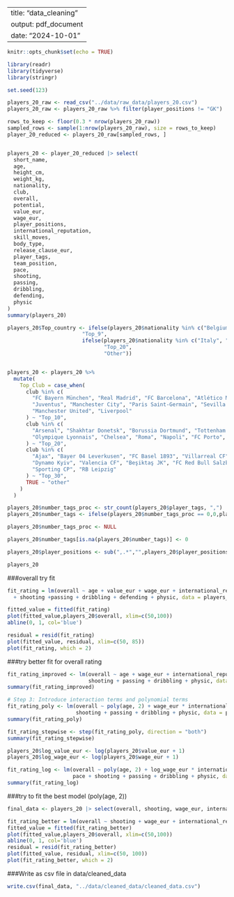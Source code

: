 
---
title: "data_cleaning"
output: pdf_document
date: "2024-10-01"
---

```r
knitr::opts_chunk$set(echo = TRUE)
```

```R
library(readr)
library(tidyverse)
library(stringr)
```

```R
set.seed(123)

players_20_raw <- read_csv("../data/raw_data/players_20.csv")
players_20_raw <- players_20_raw %>% filter(player_positions != "GK")

rows_to_keep <- floor(0.3 * nrow(players_20_raw))
sampled_rows <- sample(1:nrow(players_20_raw), size = rows_to_keep)
player_20_reduced <- players_20_raw[sampled_rows, ]


players_20 <- player_20_reduced |> select(
  short_name,
  age,
  height_cm,
  weight_kg, 
  nationality,
  club,
  overall,
  potential,
  value_eur,
  wage_eur,
  player_positions,
  international_reputation,
  skill_moves,
  body_type,
  release_clause_eur,
  player_tags,
  team_position,
  pace,
  shooting,
  passing,
  dribbling,
  defending,
  physic
)
summary(players_20)

```


```R
players_20$Top_country <- ifelse(players_20$nationality %in% c("Belgium", "France", "Brazil","England","Portugal","Spain","Argentina","Uruguay","Mexico"), 
                        "Top_9", 
                        ifelse(players_20$nationality %in% c("Italy", "Croatia","Denmark","Germany","Netherlands","Colombia","Switzerland","Chile","Wales","Poland","Senegal","Sweden"), 
                               "Top_20", 
                               "Other"))


players_20 <- players_20 %>%
  mutate(
    Top_Club = case_when(
      club %in% c(
        "FC Bayern München", "Real Madrid", "FC Barcelona", "Atlético Madrid",
        "Juventus", "Manchester City", "Paris Saint-Germain", "Sevilla FC",
        "Manchester United", "Liverpool"
      ) ~ "Top_10",
      club %in% c(
        "Arsenal", "Shakhtar Donetsk", "Borussia Dortmund", "Tottenham Hotspur",
        "Olympique Lyonnais", "Chelsea", "Roma", "Napoli", "FC Porto", "SL Benfica"
      ) ~ "Top_20",
      club %in% c(
        "Ajax", "Bayer 04 Leverkusen", "FC Basel 1893", "Villarreal CF",
        "Dynamo Kyiv", "Valencia CF", "Beşiktaş JK", "FC Red Bull Salzburg",
        "Sporting CP", "RB Leipzig"
      ) ~ "Top_30",
      TRUE ~ "other"
    )
  )

```


```R

players_20$number_tags_proc <- str_count(players_20$player_tags, ",")
players_20$number_tags <- ifelse(players_20$number_tags_proc == 0,0,players_20$number_tags_proc + 1)

players_20$number_tags_proc <- NULL

players_20$number_tags[is.na(players_20$number_tags)] <- 0

```

```R
players_20$player_positions <- sub(",.*","",players_20$player_positions)
```

```R
players_20
```


###overall try fit
```R
fit_rating = lm(overall ~ age + value_eur + wage_eur + international_reputation +pace
  + shooting +passing + dribbling + defending + physic, data = players_20)

```

```R
fitted_value = fitted(fit_rating)
plot(fitted_value,players_20$overall, xlim=c(50,100))
abline(0, 1, col='blue')
```

```R
residual = resid(fit_rating)
plot(fitted_value, residual, xlim=c(50, 85))
plot(fit_rating, which = 2)
```
###try better fit for overall rating
```R


fit_rating_improved <- lm(overall ~ age + wage_eur + international_reputation + pace + 
                          shooting + passing + dribbling + physic, data = players_20)
summary(fit_rating_improved)

# Step 3: Introduce interaction terms and polynomial terms
fit_rating_poly <- lm(overall ~ poly(age, 2) + wage_eur * international_reputation + pace +
                      shooting + passing + dribbling + physic, data = players_20)
summary(fit_rating_poly)


```
```R
fit_rating_stepwise <- step(fit_rating_poly, direction = "both")
summary(fit_rating_stepwise)

players_20$log_value_eur <- log(players_20$value_eur + 1)
players_20$log_wage_eur <- log(players_20$wage_eur + 1)

fit_rating_log <- lm(overall ~ poly(age, 2) + log_wage_eur * international_reputation + 
                     pace + shooting + passing + dribbling + physic, data = players_20)
summary(fit_rating_log)

```
###try to fit the best model (poly(age, 2))
```R
final_data <- players_20 |> select(overall, shooting, wage_eur, international_reputation, passing, physic)

fit_rating_better = lm(overall ~ shooting + wage_eur + international_reputation +passing + physic, data = final_data)
fitted_value = fitted(fit_rating_better)
plot(fitted_value,players_20$overall, xlim=c(50,100))
abline(0, 1, col='blue')
residual = resid(fit_rating_better)
plot(fitted_value, residual, xlim=c(50, 100))
plot(fit_rating_better, which = 2)

```

###Write as csv file in data/cleaned_data
```r
write.csv(final_data, "../data/cleaned_data/cleaned_data.csv")
```
